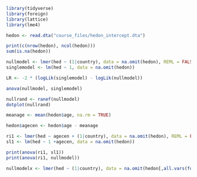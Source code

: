 ```r
library(tidyverse)
library(foreign)
library(lattice)
library(lme4)
```

```r
hedon <- read.dta("course_files/hedon_intercept.dta")

print(c(nrow(hedon), ncol(hedon)))
sum(is.na(hedon))
```

```r
nullmodel <- lmer(hed ~ (1|country), data = na.omit(hedon), REML = FALSE)
singlemodel <- lm(hed ~ 1, data = na.omit(hedon))

LR <- -2 * (logLik(singlemodel) - logLik(nullmodel))

anova(nullmodel, singlemodel)
```
```r
nullrand <- ranef(nullmodel)
dotplot(nullrand)
```

```r
meanage <- mean(hedon$age, na.rm = TRUE)

hedon$agecen <- hedon$age - meanage

```

```r
ri1 <- lmer(hed ~ agecen + (1|country), data = na.omit(hedon), REML = FALSE)
sl1 <- lm(hed ~ 1 +agecen, data = na.omit(hedon))

print(anova(ri1, sl1))
print(anova(ri1, nullmodel))
```

```r
nullmodelx <- lmer(hed ~ (1|country), data = na.omit(hedon[,all.vars(formula(ri1))]), REML = FALSE)
```



